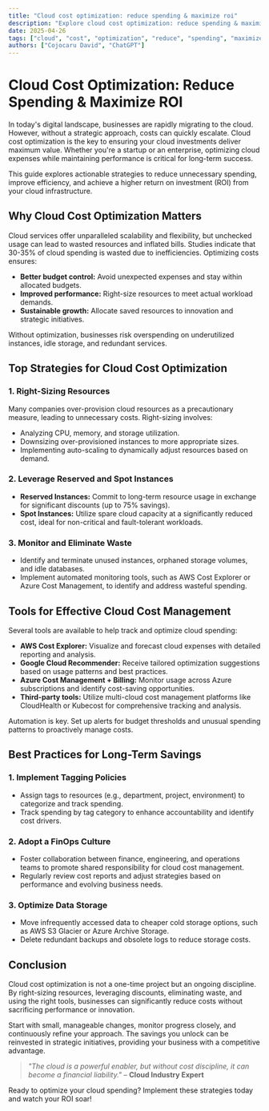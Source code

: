 ```yaml
---
title: "Cloud cost optimization: reduce spending & maximize roi"
description: "Explore cloud cost optimization: reduce spending & maximize roi in this detailed guide, offering insights, strategies, and practical tips to enhance your understanding and application of the topic."
date: 2025-04-26
tags: ["cloud", "cost", "optimization", "reduce", "spending", "maximize"]
authors: ["Cojocaru David", "ChatGPT"]
---
```


# Cloud Cost Optimization: Reduce Spending & Maximize ROI

In today's digital landscape, businesses are rapidly migrating to the cloud. However, without a strategic approach, costs can quickly escalate. Cloud cost optimization is the key to ensuring your cloud investments deliver maximum value. Whether you're a startup or an enterprise, optimizing cloud expenses while maintaining performance is critical for long-term success.

This guide explores actionable strategies to reduce unnecessary spending, improve efficiency, and achieve a higher return on investment (ROI) from your cloud infrastructure.

## Why Cloud Cost Optimization Matters

Cloud services offer unparalleled scalability and flexibility, but unchecked usage can lead to wasted resources and inflated bills. Studies indicate that 30-35% of cloud spending is wasted due to inefficiencies. Optimizing costs ensures:

*   **Better budget control:** Avoid unexpected expenses and stay within allocated budgets.
*   **Improved performance:** Right-size resources to meet actual workload demands.
*   **Sustainable growth:** Allocate saved resources to innovation and strategic initiatives.

Without optimization, businesses risk overspending on underutilized instances, idle storage, and redundant services.

## Top Strategies for Cloud Cost Optimization

### 1. Right-Sizing Resources

Many companies over-provision cloud resources as a precautionary measure, leading to unnecessary costs. Right-sizing involves:

*   Analyzing CPU, memory, and storage utilization.
*   Downsizing over-provisioned instances to more appropriate sizes.
*   Implementing auto-scaling to dynamically adjust resources based on demand.

### 2. Leverage Reserved and Spot Instances

*   **Reserved Instances:** Commit to long-term resource usage in exchange for significant discounts (up to 75% savings).
*   **Spot Instances:** Utilize spare cloud capacity at a significantly reduced cost, ideal for non-critical and fault-tolerant workloads.

### 3. Monitor and Eliminate Waste

*   Identify and terminate unused instances, orphaned storage volumes, and idle databases.
*   Implement automated monitoring tools, such as AWS Cost Explorer or Azure Cost Management, to identify and address wasteful spending.

## Tools for Effective Cloud Cost Management

Several tools are available to help track and optimize cloud spending:

*   **AWS Cost Explorer:** Visualize and forecast cloud expenses with detailed reporting and analysis.
*   **Google Cloud Recommender:** Receive tailored optimization suggestions based on usage patterns and best practices.
*   **Azure Cost Management + Billing:** Monitor usage across Azure subscriptions and identify cost-saving opportunities.
*   **Third-party tools:** Utilize multi-cloud cost management platforms like CloudHealth or Kubecost for comprehensive tracking and analysis.

Automation is key. Set up alerts for budget thresholds and unusual spending patterns to proactively manage costs.

## Best Practices for Long-Term Savings

### 1. Implement Tagging Policies

*   Assign tags to resources (e.g., department, project, environment) to categorize and track spending.
*   Track spending by tag category to enhance accountability and identify cost drivers.

### 2. Adopt a FinOps Culture

*   Foster collaboration between finance, engineering, and operations teams to promote shared responsibility for cloud cost management.
*   Regularly review cost reports and adjust strategies based on performance and evolving business needs.

### 3. Optimize Data Storage

*   Move infrequently accessed data to cheaper cold storage options, such as AWS S3 Glacier or Azure Archive Storage.
*   Delete redundant backups and obsolete logs to reduce storage costs.

## Conclusion

Cloud cost optimization is not a one-time project but an ongoing discipline. By right-sizing resources, leveraging discounts, eliminating waste, and using the right tools, businesses can significantly reduce costs without sacrificing performance or innovation.

Start with small, manageable changes, monitor progress closely, and continuously refine your approach. The savings you unlock can be reinvested in strategic initiatives, providing your business with a competitive advantage.

> *"The cloud is a powerful enabler, but without cost discipline, it can become a financial liability."* – **Cloud Industry Expert**

Ready to optimize your cloud spending? Implement these strategies today and watch your ROI soar!
